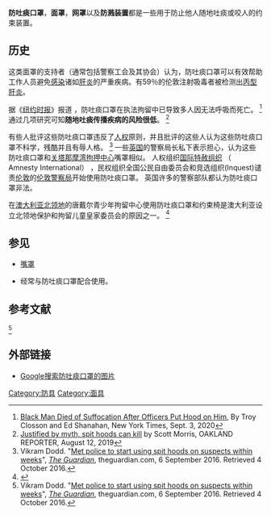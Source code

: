 '''防吐痰口罩'''，'''面罩'''，'''网罩'''以及'''防溅装置'''都是一些用于防止他人随地吐痰或咬人的约束装置。

== 历史 ==
这类面罩的支持者（通常包括警察工会及其协会）认为，防吐痰口罩可以有效帮助工作人员避免[[感染|感染]]诸如[[肝炎|肝炎]]的严重疾病。有59％的伦敦注射吸毒者被检测出[[丙型肝炎|丙型肝炎]]。

据《[[纽约时报|纽约时报]]》报道 ，防吐痰口罩在执法拘留中已导致多人因无法呼吸而死亡。 <ref>[https://www.nytimes.com/2020/09/02/nyregion/rochester-cops-put-hood-on-man-dies.html Black Man Died of Suffocation After Officers Put Hood on Him], By Troy Closson and Ed Shanahan, New York Times, Sept. 3, 2020</ref> 通过几项研究可知'''随地吐痰传播疾病的风险很低'''。 <ref>[https://www.oaklandreporter.org/2019/08/justified-by-myth-spit-hoods-can-kill.html Justified by myth, spit hoods can kill] by Scott Morris, OAKLAND REPORTER, August 12, 2019</ref> 

有些人批评这些防吐痰口罩违反了[[人权|人权]]原则，并且批评的这些人认为这些防吐痰口罩不科学，残酷并且有辱人格。 <ref name="tg-20160906">Vikram Dodd. "[https://www.theguardian.com/uk-news/2016/sep/06/met-police-to-start-using-spit-hoods-on-suspects-within-weeks Met police to start using spit hoods on suspects within weeks]", ''[[The_Guardian|The Guardian]]'', theguardian.com, 6 September 2016. Retrieved 4 October 2016.</ref> 一些[[英国|英国]]的警察局长私下表示担心，认为这些防吐痰口罩和[[关塔那摩湾拘押中心|关塔那摩湾拘押中心]]嘴罩相似。  人权组织[[國際特赦組織|国际特赦组织]] （ Amnesty International） ，民权组织全国公民自由委员会和竞选组织(Inquest)谴责[[伦敦|伦敦]]的[[倫敦警察廳|伦敦警察局]]开始使用防吐痰口罩。  英国许多的警察部队都认为防吐痰口罩非法。  

在[[澳大利亚|澳大利亚]][[北領地|北领地]]的唐戴尔青少年拘留中心使用防吐痰口罩和约束椅是澳大利亚设立北领地保护和拘留儿童皇家委员会的原因之一。 <ref>{{Cite news|author=Hunter|first=Fergus|title=Malcolm Turnbull calls royal commission into youth abuse at Northern Territory's Don Dale detention centre|url=http://www.smh.com.au/federal-politics/political-news/prime-minister-malcolm-turnbull-calls-royal-commission-into-youth-detention-abuse-at-don-dale-detention-centre-20160725-gqdm7x.html|accessdate=28 July 2016|agency=Sydney Morning Herald|date=27 July 2016}}</ref> 

== 参见 ==

* [[嘴套|嘴罩]] 
* {{tsl|en|Restraint chair|约束椅}}经常与防吐痰口罩配合使用。 

== 参考文献 ==
<references responsive="">
<ref name="tg-20160906">Vikram Dodd. "[https://www.theguardian.com/uk-news/2016/sep/06/met-police-to-start-using-spit-hoods-on-suspects-within-weeks Met police to start using spit hoods on suspects within weeks]", ''[[The_Guardian|The Guardian]]'', theguardian.com, 6 September 2016. Retrieved 4 October 2016.</ref>
</references>

== 外部链接 ==

* [[google:"spit+hood"&client=firefox-b-d&source=lnms&tbm=isch&sa=X&ved=0ahUKEwjZ-5iRhOvhAhVIWxUIHaV3BkwQ_AUIDigB&biw=1920&bih=1005|Google搜索防吐痰口罩的图片]]

[[Category:防具|Category:防具]]
[[Category:面具|Category:面具]]
